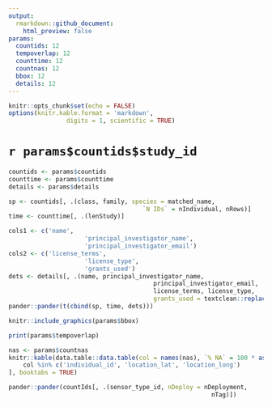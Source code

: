 ```yaml
---
output: 
  rmarkdown::github_document:
    html_preview: false
params:
  countids: 12
  tempoverlap: 12
  counttime: 12
  countnas: 12
  bbox: 12
  details: 12
---
```



```r
knitr::opts_chunk$set(echo = FALSE)
options(knitr.kable.format = 'markdown',
				digits = 1, scientific = TRUE)
```


# `r params$countids$study_id`


```r
countids <- params$countids
counttime <- params$counttime
details <- params$details

sp <- countids[, .(class, family, species = matched_name,
									 `N IDs` = nIndividual, nRows)]
time <- counttime[, .(lenStudy)]

cols1 <- c('name',
					 'principal_investigator_name',
					 'principal_investigator_email')
cols2 <- c('license_terms',
					 'license_type',
					 'grants_used')
dets <- details[, .(name, principal_investigator_name,
										principal_investigator_email,
										license_terms, license_type,
										grants_used = textclean::replace_non_ascii(grants_used))]
pander::pander(t(cbind(sp, time, dets)))
```


```r
knitr::include_graphics(params$bbox)
```

```r
print(params$tempoverlap)
```


```r
nas <- params$countnas
knitr::kable(data.table::data.table(col = names(nas), `% NA` = 100 * as.numeric(nas))[
	col %in% c('individual_id', 'location_lat', 'location_long')
], booktabs = TRUE)

pander::pander(countIds[, .(sensor_type_id, nDeploy = nDeployment,
														nTag)])
```
